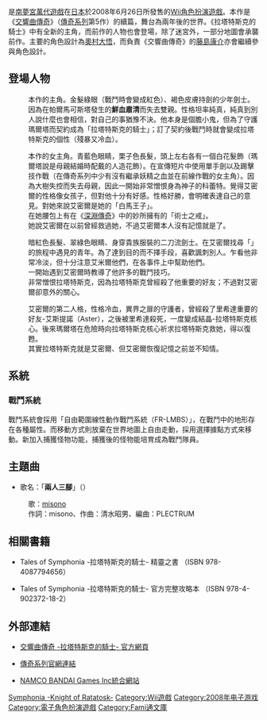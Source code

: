 {{NoteTA
| G1=Games
| G2=Tales
}}
{{Infobox VG
|title= 交響曲傳奇 -拉塔特斯克的騎士-
|japanese= テイルズ オブ シンフォニア -ラタトスクの騎士-
|遊戲類型= [[電子角色扮演遊戲|角色扮演遊戲]]
|使用平台= [[Wii|Wii]]
|開發團隊= [[南夢宮傳奇工作室|南夢宮傳奇工作室]]
|代理商= [[南夢宮萬代遊戲|南夢宮萬代遊戲]]（Namco Label）
|製作人= 
|監製= 
|腳本= 
|人物設定= [[奧村大悟|奧村大悟]]、[[藤島康介|藤島康介]]
|音樂= 
|遊戲人數= [[單人遊戲|單人遊戲]]、[[多人遊戲|多人合作]]
|發售日={{Vgrelease|JP|2008年6月26日|NA|2008年11月11日|EU|2009年11月13日}}
}}

{{Vgname|交響曲傳奇 -拉塔特斯克的騎士-|ja=テイルズ オブ シンフォニア -ラタトスクの騎士-，Tales of Symphonia -Knight of Ratatosk-|en=Tales of Symphonia: Dawn of the New World|diff=yes}}是[[南夢宮萬代遊戲|南夢宮萬代遊戲]]在[[日本|日本]]於2008年6月26日所發售的[[Wii|Wii]][[電子角色扮演遊戲|角色扮演遊戲]]。本作是《[[交響曲傳奇|交響曲傳奇]]》（[[傳奇系列|傳奇系列]]第5作）的續篇，舞台為兩年後的世界。《拉塔特斯克的騎士》中有全新的主角，而前作的人物也會登場，除了迷宮外，一部分地圖會承襲前作。主要的角色設計為[[奧村大悟|奧村大悟]]，而負責《交響曲傳奇》的[[藤島康介|藤島康介]]亦會繼續參與角色設計。

== 登場人物 ==
;{{nihongo|艾密爾·凱斯塔尼耶|エミル・キャスタニエ|Emil Castagnier|聲優：[[下野紘|下野紘]]}}
:本作的主角。金髮綠眼（戰鬥時會變成紅色）、褐色皮膚持劍的少年劍士。因為在帕爾馬可斯塔發生的'''鮮血肅清'''而失去雙親。性格坦率純真，純真到別人說什麼也會相信，對自己的事猶豫不決。他本身是個膽小鬼，但為了守護瑪爾塔而契約成為「拉塔特斯克的騎士」；訂了契約後戰鬥時就會變成拉塔特斯克的個性（殘暴又冷血）。

;{{nihongo|瑪爾塔·路亞蒂|マルタ・ルアルディ|Marta Lualdi|聲優：[[釘宮理惠|釘宮理惠]]}}
:本作的女主角。青藍色眼睛，栗子色長髮，頭上左右各有一個白花髮飾（瑪爾塔說是母親結婚時配戴的人造花飾）。在宣傳短片中使用單手劍以及踢擊技作戰（在傳奇系列中少有沒有繼承妖精之血並在前線作戰的女主角）。因為大樹失控而失去母親，因此一開始非常憎恨身為神子的科蕾特。覺得艾密爾的性格像女孩子，但對他十分有好感。性格好勝，會明確表達自己的意見。對她來說艾密爾是她的「白馬王子」。
:在她腰包上有在《[[深淵傳奇|深淵傳奇]]》中的妙所擁有的「術士之戒」。
:她說艾密爾在以前曾經救過她，不過艾密爾本人沒有記憶就是了。

;{{nihongo|里希達·艾本|リヒター・アーベント|Richter Abend|聲優：[[濱田賢二|濱田賢二]]}}
:暗紅色長髮、翠綠色眼睛、身穿貴族服裝的二刀流劍士。在艾密爾找尋「{{nihongo|拉塔特斯克核心|ラタトスク・コア}}」的旅程中遇見的青年。為了達到目的而不擇手段，喜歡諷刺別人。乍看他非常冷淡，但十分注意艾米爾他們，在各事件上中幫助他們。
:一開始遇到艾密爾時教導了他許多的戰鬥技巧。
:非常憎恨拉塔特斯克，因為拉塔特斯克曾經殺了他重要的好友；不過對艾密爾卻意外的關心。

;{{nihongo|拉塔特斯克|ラタトスク|Ratatosk|聲優：[[下野紘|下野紘]]}}
:艾密爾的第二人格，性格冷血，異界之扉的守護者，曾經殺了里希達重要的好友-艾斯提諾（Aster），之後被里希達殺死，一度變成結晶-拉塔特斯克核心。後來瑪爾塔在危險時向拉塔特斯克核心祈求拉塔特斯克救她，得以復甦。
:其實拉塔特斯克就是艾密爾、但艾密爾恢復記憶之前並不知情。

== 系統 ==
=== 戰鬥系統 ===
戰鬥系統會採用「自由範圍線性動作戰鬥系統（FR-LMBS）」，在戰鬥中的地形存在各種屬性。而移動方式則放棄在世界地圖上自由走動，採用選擇據點方式來移動。新加入捕獲怪物功能，捕獲後的怪物能培育成為戰鬥隊員。

== 主題曲 ==
*歌名：「'''兩人三腳'''」（'''{{lang|ja|二人三脚}}'''）
: 歌：[[misono|misono]] 
: 作詞：misono、作曲：清水昭男、編曲：PLECTRUM

== 相關書籍 ==
* {{ja}} Tales of Symphonia -拉塔特斯克的騎士- 精靈之書 （ISBN 978-4087794656）
* {{ja}} Tales of Symphonia -拉塔特斯克的騎士- 官方完整攻略本 （ISBN 978-4-902372-18-2）

== 外部連結 ==
* {{ja}} [https://web.archive.org/web/20070821233033/http://namco-ch.net/talesofsymphonia_wii/index.php 交響曲傳奇 -拉塔特斯克的騎士- 官方網頁]
* {{ja}}[http://www.bandainamcogames.co.jp/cs/list/taleschannel/ 傳奇系列官網連結] {{Wayback|url=http://www.bandainamcogames.co.jp/cs/list/taleschannel/ |date=20100207231106 }}
* {{ja}}[http://www.bandainamcogames.co.jp/cs/ NAMCO BANDAI Games Inc統合網站] {{Wayback|url=http://www.bandainamcogames.co.jp/cs/ |date=20100615170104 }}

{{傳奇系列}}

{{DEFAULTSORT:Tales of Symphonia -Knight of Ratatosk-}}
[[Category:傳奇系列電子遊戲|Symphonia -Knight of Ratatosk-]]
[[Category:Wii遊戲|Category:Wii遊戲]]
[[Category:2008年电子游戏|Category:2008年电子游戏]]
[[Category:電子角色扮演遊戲|Category:電子角色扮演遊戲]]
[[Category:Fami通文庫|Category:Fami通文庫]]
